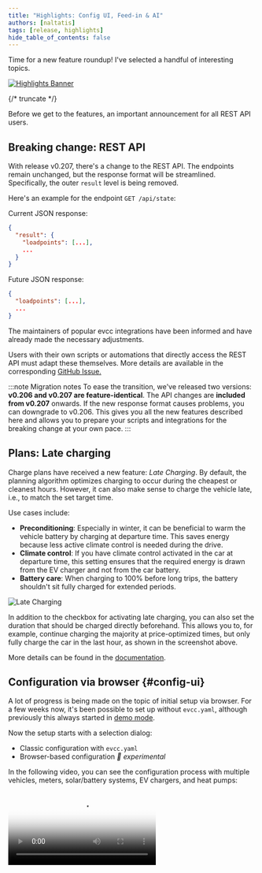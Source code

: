 ```yaml
---
title: "Highlights: Config UI, Feed-in & AI"
authors: [naltatis]
tags: [release, highlights]
hide_table_of_contents: false
---
```



Time for a new feature roundup! I've selected a handful of interesting topics.

[![Highlights Banner](config-ui-mcp-feedin-banner.webp)](/blog/2025/07/30/highlights-config-ui-feedin-ai)

{/* truncate */}

Before we get to the features, an important announcement for all REST API users.

## Breaking change: REST API

With release v0.207, there's a change to the REST API.
The endpoints remain unchanged, but the response format will be streamlined.
Specifically, the outer `result` level is being removed.

Here's an example for the endpoint `GET /api/state`:

Current JSON response:

```json
{
  "result": {
    "loadpoints": [...],
    ...
  }
}
```

Future JSON response:

```json
{
  "loadpoints": [...],
  ...
}
```

The maintainers of popular evcc integrations have been informed and have already made the necessary adjustments.

Users with their own scripts or automations that directly access the REST API must adapt these themselves.
More details are available in the corresponding [GitHub Issue.](https://github.com/evcc-io/evcc/pull/22299)

:::note Migration notes
To ease the transition, we've released two versions: **v0.206 and v0.207 are feature-identical**.
The API changes are **included from v0.207** onwards.
If the new response format causes problems, you can downgrade to v0.206.
This gives you all the new features described here and allows you to prepare your scripts and integrations for the breaking change at your own pace.
:::

## Plans: Late charging

Charge plans have received a new feature: _Late Charging_.
By default, the planning algorithm optimizes charging to occur during the cheapest or cleanest hours.
However, it can also make sense to charge the vehicle late, i.e., to match the set target time.

Use cases include:

- **Preconditioning**: Especially in winter, it can be beneficial to warm the vehicle battery by charging at departure time. This saves energy because less active climate control is needed during the drive.
- **Climate control**: If you have climate control activated in the car at departure time, this setting ensures that the required energy is drawn from the EV charger and not from the car battery.
- **Battery care**: When charging to 100% before long trips, the battery shouldn't sit fully charged for extended periods.

![Late Charging](./plan-late.webp)

In addition to the checkbox for activating late charging, you can also set the duration that should be charged directly beforehand.
This allows you to, for example, continue charging the majority at price-optimized times, but only fully charge the car in the last hour, as shown in the screenshot above.

More details can be found in the [documentation](/docs/features/plans#late-charging).

## Configuration via browser {#config-ui}

A lot of progress is being made on the topic of initial setup via browser.
For a few weeks now, it's been possible to set up without `evcc.yaml`, although previously this always started in [demo mode](https://demo.evcc.io/).

Now the setup starts with a selection dialog:
- Classic configuration with `evcc.yaml`
- Browser-based configuration _🧪 experimental_

In the following video, you can see the configuration process with multiple vehicles, meters, solar/battery systems, EV chargers, and heat pumps:

<Video src={configUiVideo} poster={configUiPoster} />

### Demo mode

To test the interface without configuration, the demo mode is still available.
This can be started with the [CLI flag](https://docs.evcc.io/docs/reference/cli/evcc) `--demo`.

In this mode solar, battery and EV chargers use simulated data.
Additionally, the authentication system is disabled, and thus all protected functions (configuration, logs, ...) are deactivated.

### User-defined Devices (Plugins)

Through the configuration interface, vehicles, meters, PV/battery systems, EV chargers, tariffs, smart switches, and heat pumps could already be created.
This is based on our large library of device templates for now over 550 products.

Another strength of evcc is the [flexible plugin system](/docs/devices/plugins).
This allows even exotic devices and integrations to be connected using HTTP, Modbus, Script, MQTT, etc.
These user-defined devices (`type: custom`) previously had to be configured via `evcc.yaml`.
Now this is also possible via the UI – conveniently with syntax highlighting, validation, and test function.

![User-defined Devices (Plugins)](./custom-devices.webp)

### Charging & heating

The origin of evcc is intelligent charging of electric cars.
Meanwhile, the system also supports a growing list of heat pumps and heating rods.
The basic optimization goals like efficient use of own energy or cost-optimized charging from the grid are identical in both areas.
However, the control behavior, visualization requirements, and setting options differ in detail.

In the configuration interface, the _Charging Points_ section has therefore been renamed to _Charging & Heating_.
The setup flow has also been revised to show the settings relevant to the respective use case.

In the [video above](#config-ui) (from 2:10) you can see the different workflows for charging and heating.
Here's a screenshot of the first setup dialog:

![Charging & Heating](./charging-heating.webp)

In upcoming releases, there will be further steps to make _heating_ a first-class citizen in evcc.
More details can be found in this [GitHub Issue](https://github.com/evcc-io/evcc/issues/19753).

### Backup & restore

Now that more and more functions are moving to the UI, new questions arise:

- How can I back up my configuration?
- How do I migrate my installation to a new system?
- Can I reset the configuration and start from scratch?

To answer these questions, we've implemented a backup & restore function.
This allows you to back up the evcc database on your computer, restore a saved state, or delete the configuration while, for example, keeping the charging history.

![Backup & Restore](./backup-restore.webp)

A big shoutout to [@maschga](https://github.com/maschga) for support in the implementation.

### More to come

The number of open todos regarding setup via browser is becoming increasingly smaller.
There are still some devices that cannot be created, and the topic of debug information for GitHub issues still needs improvement.
And of course, there's always room for improvement in existing functions.

However, it's now foreseeable that configuration via web interface will soon become the new standard.
Version 1.0.0 is getting closer.

Note: Configuration via `evcc.yaml` will continue to be possible in the future.

## Dynamic feed-in

With [dynamic electricity tariffs](/docs/features/dynamic-prices), you can adapt charging and heating behavior to the current price situation.
This feature is now also available for feed-in.

If you have a tariff with [dynamic feed-in prices](/docs/features/dynamic-feedin) (e.g., direct marketing, dynamic grid fees, Netherlands, Australia, ...), the [prioritize feed-in](/docs/features/dynamic-feedin#feed-in-priority) function appears in the settings dialog at the charging point.

![Dynamic Feed-in](./smart-feedin.webp)

This allows you to pause charging or heating during times when it's more lucrative to feed energy into the grid.
You can set a fixed price limit for this.
Automation via external scripts or systems via API is of course also possible.

In upcoming releases, we will implement more features related to dynamic feed-in.
We're experimenting with pausing feed-in during times with negative prices and reducing production.
More about this [here](https://github.com/evcc-io/evcc/issues/21747).

## AI Integration via MCP 🧪

With the [Model Context Protocol](https://en.wikipedia.org/wiki/Model_Context_Protocol) (MCP for short), it's possible to give LLMs like Claude, Gemini, and ChatGPT structured access to external systems, such as evcc.

With the [CLI flag](https://docs.evcc.io/docs/reference/cli/evcc) `--mcp`, you can activate an experimental MCP server when starting evcc.
You can include the new endpoint (e.g., `http://evcc.local:7070/mcp`) in your LLM's configuration.

The topic of MCP and the available tools are still very young and constantly changing.
However, we see great potential and exciting new possibilities here – especially in the area of optimization and automation with local models.

The following video shows an example of evcc working with Claude Code (Sonnet 4):

<Video src={mcpVideo} poster={mcpPoster} />

Request: _"The user wants to drive to Hamburg tomorrow at 8 AM with his Tesla."_

The LLM ...

- ... identifies the correct charging point: "white Model 3"
- ... calculates the distance: Bremen (Title) -> Hamburg (Request)
- ... calculates the required charge level: 90%
- ... creates a charging plan: 90% at 8 AM for the Tesla Model 3
- ... switches the charging mode from "Off" to "Solar" since plans are only active in (Min+)Solar mode

Finally, it queries the charging plan calculated by evcc and returns it to the user.

This relatively simple example shows quite well where the journey could go in the future.
We're excited to see how the topic of MCP develops.
Feel free to try it out yourself and share your experiences in the [GitHub Discussions](https://github.com/evcc-io/evcc/discussions).

More details on using MCP with e.g., Claude Code can be found in the [documentation](/docs/integrations/mcp).

## Production, battery and charging points expandable

If you have multiple solar/battery systems or charging points configured, you can now expand them in the energy flow view to see more details.
Devices created via the configuration interface can be given a name for this purpose.

:::hint
Naming solar, battery and other meters is not possible via `evcc.yaml` for technical reasons.
:::

## New device support

Since February, we've added several new device manufacturers:

- **EV chargers:** Ampure, Autoaid, Charge Amps, Elecq, eledio, EN+, enercab, EntraTek, Free2Move, Free2move eSolutions, Hardy Barth, Huawei, Kathrein, NRGkick, Plugchoice, Volt Time, ZJ Beny
- **Smart switches:** Home Assistant
- **Heat pumps & electric heaters:** alpha innotec, Bosch, Buderus, Bösch, CTA All-In-One, Daikin, Elco, IDM, Junkers, Kermi, Lambda, my-PV, Nibe, Novelan, Roth, Stiebel Eltron, Tecalor, Vaillant, Viessmann, Wolf, Zewotherm
- **Meters:** Axitec, Bosch, IAMMETER, IOmeter, ORNO, Saia-Burgess Controls (SBC), Sigenergy, Wago  
- **PV/Battery Systems:** Axitec, Bosch, IAMMETER, Marstek, Sigenergy
- **Vehicles:** Toyota

Of course, bug fixes and improvements to existing implementations were also made.

## Much More ...

This is just an excerpt.
The full list of new features can be found as usual in the [GitHub Release Notes](https://github.com/evcc-io/evcc/releases).
Big thanks to everyone actively participating in the development of evcc.
You rock 🤘.

**Best regards**<br />
The evcc Team<br />
Michael, Andi & Uli





